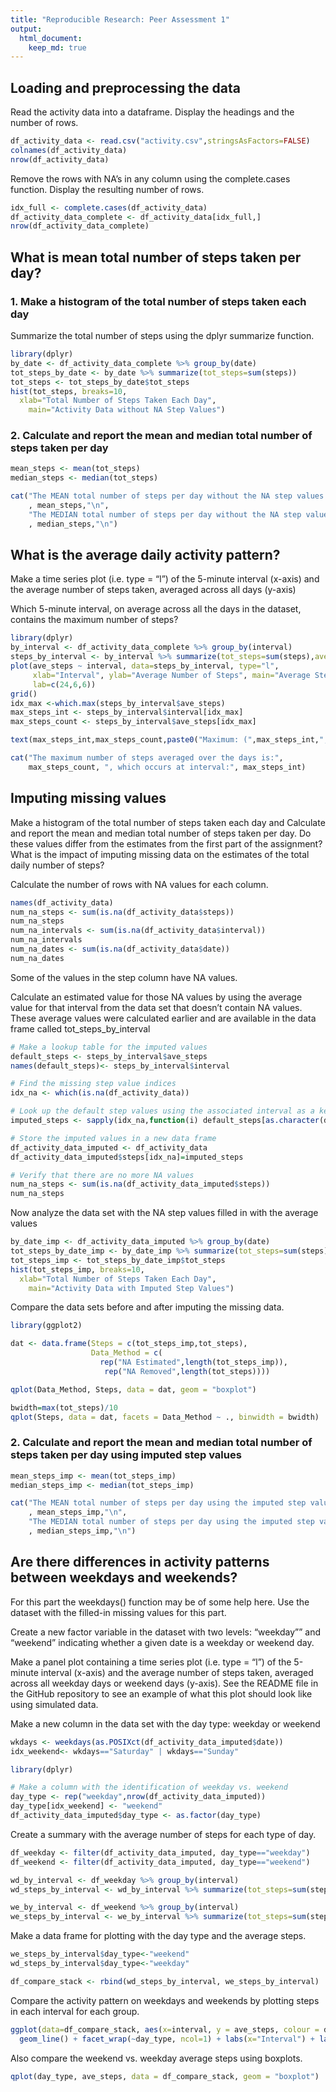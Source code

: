 ```yaml
---
title: "Reproducible Research: Peer Assessment 1"
output: 
  html_document:
    keep_md: true
---
```



## Loading and preprocessing the data
Read the activity data into a dataframe. Display the headings and the number of rows.
```r
df_activity_data <- read.csv("activity.csv",stringsAsFactors=FALSE)
colnames(df_activity_data)
nrow(df_activity_data)
```
Remove the rows with NA's in any column using the complete.cases function. Display the resulting number of rows.
```r
idx_full <- complete.cases(df_activity_data)
df_activity_data_complete <- df_activity_data[idx_full,]
nrow(df_activity_data_complete)
```

## What is mean total number of steps taken per day?
### 1. Make a histogram of the total number of steps taken each day

Summarize the total number of steps using the dplyr summarize function.
```r
library(dplyr)
by_date <- df_activity_data_complete %>% group_by(date)
tot_steps_by_date <- by_date %>% summarize(tot_steps=sum(steps))
tot_steps <- tot_steps_by_date$tot_steps
hist(tot_steps, breaks=10,
  xlab="Total Number of Steps Taken Each Day",
    main="Activity Data without NA Step Values")
```

### 2. Calculate and report the **mean** and **median** total number of steps taken per day
```r
mean_steps <- mean(tot_steps)
median_steps <- median(tot_steps)

cat("The MEAN total number of steps per day without the NA step values is:"
    , mean_steps,"\n",
    "The MEDIAN total number of steps per day without the NA step values is:"
    , median_steps,"\n")
```

## What is the average daily activity pattern?
Make a time series plot (i.e. type = "l") of the 5-minute interval (x-axis) and the average number of steps taken, averaged across all days (y-axis)

Which 5-minute interval, on average across all the days in the dataset, contains the maximum number of steps?

```r
library(dplyr)
by_interval <- df_activity_data_complete %>% group_by(interval)
steps_by_interval <- by_interval %>% summarize(tot_steps=sum(steps),ave_steps=mean(steps))
plot(ave_steps ~ interval, data=steps_by_interval, type="l", 
     xlab="Interval", ylab="Average Number of Steps", main="Average Steps Over All Days", 
     lab=c(24,6,6))
grid()
idx_max <-which.max(steps_by_interval$ave_steps)
max_steps_int <- steps_by_interval$interval[idx_max]
max_steps_count <- steps_by_interval$ave_steps[idx_max]

text(max_steps_int,max_steps_count,paste0("Maximum: (",max_steps_int,",",round(max_steps_count,2),")"),pos=4)

cat("The maximum number of steps averaged over the days is:",
    max_steps_count, ", which occurs at interval:", max_steps_int)
```

## Imputing missing values
Make a histogram of the total number of steps taken each day and Calculate and report the mean and median total number of steps taken per day. Do these values differ from the estimates from the first part of the assignment? What is the impact of imputing missing data on the estimates of the total daily number of steps?

Calculate the number of rows with NA values for each column.
```r
names(df_activity_data)
num_na_steps <- sum(is.na(df_activity_data$steps))
num_na_steps
num_na_intervals <- sum(is.na(df_activity_data$interval))
num_na_intervals
num_na_dates <- sum(is.na(df_activity_data$date))
num_na_dates
```

Some of the values in the step column have NA values.

Calculate an estimated value for those NA values by using the average value for that interval from the
data set that doesn't contain NA values.
These average values were calculated earlier and are available in the data frame called tot_steps_by_interval

```r
# Make a lookup table for the imputed values
default_steps <- steps_by_interval$ave_steps
names(default_steps)<- steps_by_interval$interval

# Find the missing step value indices
idx_na <- which(is.na(df_activity_data))

# Look up the default step values using the associated interval as a key
imputed_steps <- sapply(idx_na,function(i) default_steps[as.character(df_activity_data$interval[i])])

# Store the imputed values in a new data frame
df_activity_data_imputed <- df_activity_data
df_activity_data_imputed$steps[idx_na]=imputed_steps

# Verify that there are no more NA values
num_na_steps <- sum(is.na(df_activity_data_imputed$steps))
num_na_steps

```

Now analyze the data set with the NA step values filled in with the average values
```r
by_date_imp <- df_activity_data_imputed %>% group_by(date)
tot_steps_by_date_imp <- by_date_imp %>% summarize(tot_steps=sum(steps))
tot_steps_imp <- tot_steps_by_date_imp$tot_steps
hist(tot_steps_imp, breaks=10,
  xlab="Total Number of Steps Taken Each Day",
    main="Activity Data with Imputed Step Values")
```


Compare the data sets before and after imputing the missing data.
```r

library(ggplot2)

dat <- data.frame(Steps = c(tot_steps_imp,tot_steps),
                  Data_Method = c(
                    rep("NA Estimated",length(tot_steps_imp)),
                     rep("NA Removed",length(tot_steps))))

qplot(Data_Method, Steps, data = dat, geom = "boxplot")

bwidth=max(tot_steps)/10
qplot(Steps, data = dat, facets = Data_Method ~ ., binwidth = bwidth)

```

### 2. Calculate and report the **mean** and **median** total number of steps taken per day using imputed step values

```r
mean_steps_imp <- mean(tot_steps_imp)
median_steps_imp <- median(tot_steps_imp)

cat("The MEAN total number of steps per day using the imputed step values is:"
    , mean_steps_imp,"\n",
    "The MEDIAN total number of steps per day using the imputed step values is:"
    , median_steps_imp,"\n")
```

## Are there differences in activity patterns between weekdays and weekends?
For this part the weekdays() function may be of some help here. Use the dataset with the filled-in missing values for this part.

Create a new factor variable in the dataset with two levels: "weekday"" and "weekend" indicating whether a given date is a weekday or weekend day.

Make a panel plot containing a time series plot (i.e. type = "l") of the 5-minute interval (x-axis) and the average number of steps taken, averaged across all weekday days or weekend days (y-axis). See the README file in the GitHub repository to see an example of what this plot should look like using simulated data.

Make a new column in the data set with the day type: weekday or weekend
```r
wkdays <- weekdays(as.POSIXct(df_activity_data_imputed$date))
idx_weekend<- wkdays=="Saturday" | wkdays=="Sunday"

library(dplyr)

# Make a column with the identification of weekday vs. weekend
day_type <- rep("weekday",nrow(df_activity_data_imputed))
day_type[idx_weekend] <- "weekend"
df_activity_data_imputed$day_type <- as.factor(day_type)
```

Create a summary with the average number of steps for each type of day.
```r
df_weekday <- filter(df_activity_data_imputed, day_type=="weekday")
df_weekend <- filter(df_activity_data_imputed, day_type=="weekend")

wd_by_interval <- df_weekday %>% group_by(interval)
wd_steps_by_interval <- wd_by_interval %>% summarize(tot_steps=sum(steps),ave_steps=mean(steps))

we_by_interval <- df_weekend %>% group_by(interval)
we_steps_by_interval <- we_by_interval %>% summarize(tot_steps=sum(steps),ave_steps=mean(steps))
```

Make a data frame for plotting with the day type and the average steps.

```r
we_steps_by_interval$day_type<-"weekend"
wd_steps_by_interval$day_type<-"weekday"

df_compare_stack <- rbind(wd_steps_by_interval, we_steps_by_interval)
```

Compare the activity pattern on weekdays and weekends by plotting steps in 
each interval for each group.
```r
ggplot(data=df_compare_stack, aes(x=interval, y = ave_steps, colour = day_type)) + 
  geom_line() + facet_wrap(~day_type, ncol=1) + labs(x="Interval") + labs(y="Average Number of Steps")
```

Also compare the weekend vs. weekday average steps using boxplots.
```r
qplot(day_type, ave_steps, data = df_compare_stack, geom = "boxplot")

```
